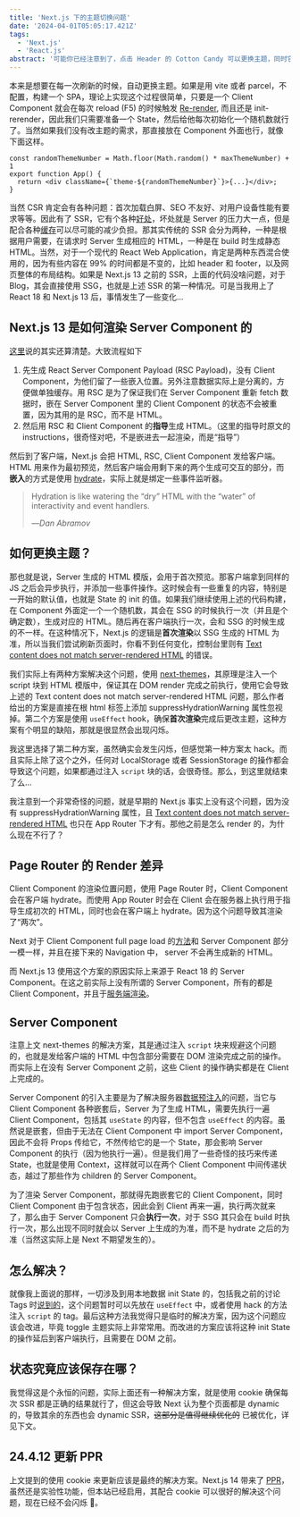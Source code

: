 ```yaml
---
title: 'Next.js 下的主题切换问题'
date: '2024-04-01T05:05:17.421Z'
tags:
  - 'Next.js'
  - 'React.js'
abstract: '可能你已经注意到了，点击 Header 的 Cotton Candy 可以更换主题，同时它会使用 LocalStorage 记住。如果我们想用 Next.js 做一个主题切换，同时能够记住，事情就会变得有点复杂，这将有关 Next.js 的 Render 方式...'
---
```


本来是想要在每一次刷新的时候，自动更换主题。如果是用 vite 或者 parcel，不配置，构建一个 SPA，理论上实现这个过程很简单，只要是一个 Client Component 就会在每次 reload (F5) 的时候触发 [Re-render](https://react.dev/learn/render-and-commit#step-1-trigger-a-render), 而且还是 init-rerender，因此我们只需要准备一个 State，然后给他每次初始化一个随机数就行了。当然如果我们没有改主题的需求，那直接放在 Component 外面也行，就像下面这样。

```TS
const randomThemeNumber = Math.floor(Math.random() * maxThemeNumber) + 1
export function App() {
  return <div className={`theme-${randomThemeNumber}`}>{...}</div>;
}
```

当然 CSR 肯定会有各种问题：首次加载白屏、SEO 不友好、对用户设备性能有要求等等。因此有了 SSR，它有个各种[好处](https://nextjs.org/docs/app/building-your-application/rendering/server-components#benefits-of-server-rendering)，坏处就是 Server 的压力大一点，但是配合各种[缓存](https://nextjs.org/docs/app/building-your-application/caching)可以尽可能的减少负担。那其实传统的 SSR 会分为两种，一种是根据用户需要，在请求时 Server 生成相应的 HTML，一种是在 build 时生成静态 HTML。当然，对于一个现代的 React Web Application，肯定是两种东西混合使用的，因为有些内容在 99% 的时间都是不变的，比如 header 和 footer，以及网页整体的布局结构。如果是 Next.js 13 之前的 SSR，上面的代码没啥问题，对于 Blog，其会直接使用 SSG，也就是上述 SSR 的第一种情况。可是当我用上了 React 18 和 Next.js 13 后，事情发生了一些变化...

## Next.js 13 是如何渲染 Server Component 的

[这里](https://nextjs.org/docs/app/building-your-application/rendering/server-components#how-are-server-components-rendered)说的其实还算清楚。大致流程如下

1. 先生成 React Server Component Payload (RSC Payload)，没有 Client Component，为他们留了一些嵌入位置。另外注意数据实际上是分离的，方便做单独缓存。用 RSC 是为了保证我们在 Server Component 重新 fetch 数据时，嵌在 Server Component 里的 Client Component 的状态不会被重置，因为其用的是 RSC，而不是 HTML。
2. 然后用 RSC 和 Client Component 的**指导**生成 HTML。（这里的指导时原文的 instructions，很奇怪对吧，不是嵌进去一起渲染，而是“指导”）

然后到了客户端，Next.js 会把 HTML, RSC, Client Component 发给客户端。HTML 用来作为最初预览，然后客户端会用剩下来的两个生成可交互的部分，而**嵌入**的方式是使用 [hydrate](https://react.dev/reference/react-dom/client/hydrateRoot)，实际上就是绑定一些事件监听器。

> Hydration is like watering the “dry” HTML with the “water” of interactivity and event handlers.
>
> —<cite>Dan Abramov</cite>

## 如何更换主题？

那也就是说，Server 生成的 HTML 模版，会用于首次预览。那客户端拿到同样的 JS 之后会异步执行，并添加一些事件操作。这时候会有一些重复的内容，特别是一开始的默认值，也就是 State 的 init 的值。如果我们继续使用上述的代码构建，在 Component 外面定一个一个随机数，其会在 SSG 的时候执行一次（并且是个确定数），生成对应的 HTML。随后再在客户端执行一次，会和 SSG 的时候生成的不一样。在这种情况下，Next.js 的逻辑是**首次渲染**以 SSG 生成的 HTML 为准，所以当我们尝试刷新页面时，你看不到任何变化，控制台里则有 [Text content does not match server-rendered HTML](https://nextjs.org/docs/messages/react-hydration-error) 的错误。

我们实际上有两种方案解决这个问题，使用 [next-themes](https://github.com/pacocoursey/next-themes)，其原理是注入一个 script 块到 HTML 模版中，保证其在 DOM render 完成之前执行，使用它会导致上述的 Text content does not match server-rendered HTML 问题，那么作者给出的方案是直接在根 html 标签上添加 suppressHydrationWarning 属性忽视掉。第二个方案是使用 `useEffect` hook，确保**首次渲染**完成后更改主题，这种方案有个明显的缺陷，那就是很显然会出现闪烁。

我这里选择了第二种方案，虽然确实会发生闪烁，但感觉第一种方案太 hack。而且实际上除了这个之外，任何对 LocalStorage 或者 SessionStorage 的操作都会导致这个问题，如果都通过注入 `script` 块的话，会很奇怪。那么，到这里就结束了么...

我注意到一个非常奇怪的问题，就是早期的 Next.js 事实上没有这个问题，因为没有 suppressHydrationWarning 属性，且 [Text content does not match server-rendered HTML](https://nextjs.org/docs/messages/react-hydration-error) 也只在 App Router 下才有。那他之前是怎么 render 的，为什么现在不行了？

## Page Router 的 Render 差异

Client Component 的渲染位置问题，使用 Page Router 时，Client Component 会在客户端 hydrate。而使用 App Router 时会在 Client 会在服务器上执行用于指导生成初次的 HTML，同时也会在客户端上 hydrate。因为这个问题导致其渲染了“两次”。

Next 对于 Client Component full page load 的[方法](https://nextjs.org/docs/app/building-your-application/rendering/client-components#how-are-client-components-rendered)和 Server Component 部分一模一样，并且在接下来的 Navigation 中， server 不会再生成新的 HTML。

而 Next.js 13 使用这个方案的原因实际上来源于 React 18 的 Server Component。在这之前实际上没有所谓的 Server Component，所有的都是 Client Component，并且于[服务端渲染](https://github.com/reactwg/server-components/discussions/4)。

## Server Component

注意上文 next-themes 的解决方案，其是通过注入 `script` 块来规避这个问题的，也就是发给客户端的 HTML 中包含部分需要在 DOM 渲染完成之前的操作。而实际上在没有 Server Component 之前，这些 Client 的操作确实都是在 Client 上完成的。

Server Component 的引入主要是为了解决服务器[数据预注入](https://www.joshwcomeau.com/react/server-components/#introduction-to-react-server-components-3)的问题，当它与 Client Component 各种嵌套后，Server 为了生成 HTML，需要先执行一遍 Client Component，包括其 `useState` 的内容，但不包含 `useEffect` 的内容。虽然说是嵌套，但由于无法在 Client Component 中 import Server Component，因此不会将 Props 传给它，不然传给它的是一个 State，那会影响 Server Component 的执行（因为他执行一遍）。但是我们用了一些奇怪的技巧来传递 State，也就是使用 Context，这样就可以在两个 Client Component 中间传递状态，越过了那些作为 children 的 Server Component。

为了渲染 Server Component，那就得先跑嵌套它的 Client Component，同时 Client Component 由于包含状态，因此会到 Client 再来一遍，执行两次就来了，那么由于 Server Component 只会**执行一次**，对于 SSG 其只会在 build 时执行一次，那么出现不同时就会以 Server 上生成的为准，而不是 hydrate 之后的为准（当然这实际上是 Next 不期望发生的）。

## 怎么解决？

就像我上面说的那样，一切涉及到用本地数据 init State 的，包括我之前的讨论 Tags 时[说到的](/posts/2024-03-29-blog-tags)，这个问题暂时可以先放在 `useEffect` 中，或者使用 hack 的方法注入 `script` 的 tag。最后这种方法我觉得只是临时的解决方案，因为这个问题应该会改进，毕竟 toggle 主题实际上非常常用。而改进的方案应该将这种 init State 的操作延后到客户端执行，且需要在 DOM 之前。

## 状态究竟应该保存在哪？

我觉得这是个永恒的问题，实际上面还有一种解决方案，就是使用 cookie 确保每次 SSR 都是正确的结果就行了，但这会导致 Next 认为整个页面都是 dynamic 的，导致其余的东西也会 dynamic SSR，~~这部分是值得继续优化的~~ 已被优化，详见下文。

## 24.4.12 更新 PPR

上文提到的使用 cookie 来更新应该是最终的解决方案。Next.js 14 带来了 [PPR](https://nextjs.org/learn/dashboard-app/partial-prerendering)，虽然还是实验性功能，但本站已经启用，其配合 cookie 可以很好的解决这个问题，现在已经不会闪烁 🎉。